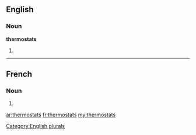 ==English==

===Noun===
'''thermostats'''

# {{plural of|[[thermostat]]}}

[[Category:English plurals]]

----

==French==

===Noun===
{{infl|fr|plural}} {{m|p}}

# {{plural of|thermostat|lang=fr}}

[[ar:thermostats]]
[[fr:thermostats]]
[[my:thermostats]]